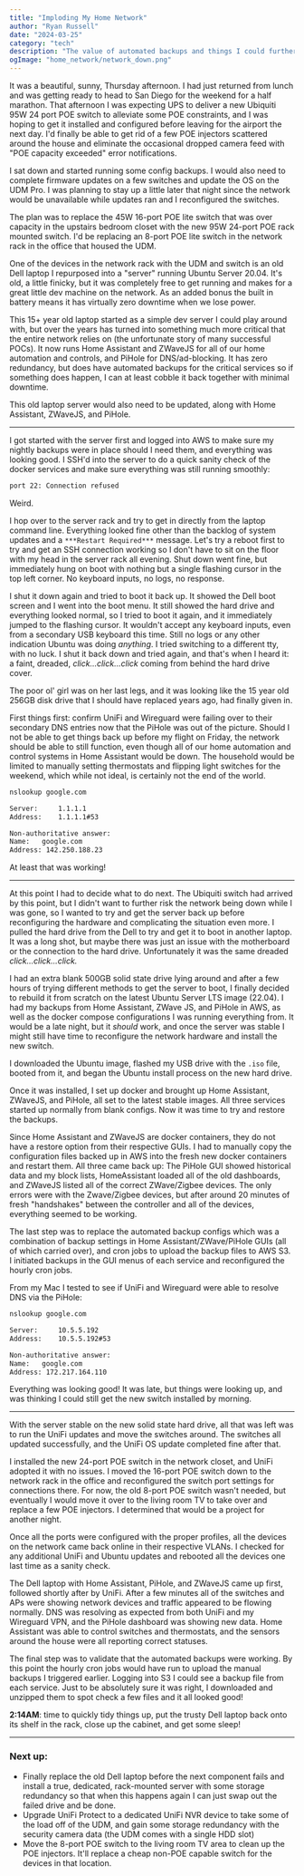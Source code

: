 ```yaml
---
title: "Imploding My Home Network"
author: "Ryan Russell"
date: "2024-03-25"
category: "tech"
description: "The value of automated backups and things I could further improve."
ogImage: "home_network/network_down.png"
---
```


It was a beautiful, sunny, Thursday afternoon. I had just returned from lunch and was getting ready to head to 
San Diego for the weekend for a half marathon. That afternoon I was expecting UPS to deliver a new Ubiquiti 95W
24 port POE switch to alleviate some POE constraints, and I was hoping to get it installed and configured before leaving
for the airport the next day. I'd finally be able to get rid of a few POE injectors scattered around 
the house and eliminate the occasional dropped camera feed with "POE capacity exceeded" error notifications.

I sat down and started running some config backups. I would also need to complete firmware updates on a few switches and update 
the OS on the UDM Pro. I was planning to stay up a little later that night since the network would be unavailable while updates ran and 
I reconfigured the switches. 

The plan was to replace the 45W 16-port POE lite switch that was over capacity in the upstairs bedroom 
closet with the new 95W 24-port POE rack mounted switch. I'd be replacing an 8-port POE lite switch in the network rack in the office 
that housed the UDM. 

One of the devices in the network rack with the UDM and switch is an old Dell laptop I repurposed into a "server" running Ubuntu Server 20.04. It's old, a little finicky, but it 
was completely free to get running and makes for a great little dev machine on the network. As an added bonus the built in battery means it has virtually zero downtime when we lose power.

This 15+ year old laptop started as a simple dev server I could play around with, but over the years has turned into something much more critical that the entire network 
relies on (the unfortunate story of many successful POCs). It now runs Home Assistant and ZWaveJS for all of our home automation and controls, and PiHole for DNS/ad-blocking. It has zero redundancy, but does have automated backups for the critical services so if something does happen, I can at least cobble it back 
together with minimal downtime. 

This old laptop server would also need to be updated, along with Home Assistant, ZWaveJS, and PiHole.

---

I got started with the server first and logged into AWS to make sure my nightly backups were in place should I need them, and everything was looking good. I SSH'd into the server to do a quick 
sanity check of the docker services and make sure everything was still running smoothly:

```bash
port 22: Connection refused
```

Weird. 

I hop over to the server rack and try to get in directly from the laptop command line. Everything looked fine other than the backlog of system updates and a `***Restart Required***` message. 
Let's try a reboot first to try and get an SSH connection working so I don't have to sit on the floor with my head in the server rack all evening. 
Shut down went fine, but immediately hung on boot with nothing but a single flashing cursor in the top left corner. No keyboard inputs, no logs, no response.

I shut it down again and tried to boot it back up. It showed the Dell boot screen and I went into the boot menu. It still showed the hard drive and everything looked normal, so I tried to boot it again, and it 
immediately jumped to the flashing cursor. It wouldn't accept any keyboard inputs, even from a secondary USB keyboard this time. Still no logs or any other indication Ubuntu was doing _anything_. 
I tried switching to a different tty, with no luck. I shut it back down and tried again, and that's when I heard it: a faint, dreaded, _click...click...click_ coming from behind the hard drive cover. 

The poor ol' girl was on her last legs, and it was looking like the 15 year old 256GB disk drive that I should have replaced years ago, had finally given in. 

First things first: confirm UniFi and Wireguard were failing over to their secondary DNS entries now that the PiHole was out of the picture. Should I not be able to 
get things back up before my flight on Friday, the network should be able to still function, even though all of our home automation and control systems in Home Assistant would be down. 
The household would be limited to manually setting thermostats and flipping light switches for the weekend, which while not ideal, is certainly not the end of the world. 

```bash
nslookup google.com

Server:		1.1.1.1
Address:	1.1.1.1#53

Non-authoritative answer:
Name:	google.com
Address: 142.250.188.23
```

At least that was working! 

---

At this point I had to decide what to do next. The Ubiquiti switch had arrived by this point, but I didn't want to further risk the network being down while I was gone, so I 
wanted to try and get the server back up before reconfiguring the hardware and complicating the situation even more. I pulled the hard drive from the Dell to try and get it to boot in another laptop. 
It was a long shot, but maybe there was just an issue with the motherboard or the connection to the hard drive. Unfortunately it was the same dreaded _click...click...click._ 

I had an extra blank 500GB solid state drive lying around and after a few hours of trying different methods to get the server to boot, I finally decided to rebuild it from scratch on
the latest Ubuntu Server LTS image (22.04). I had my backups from Home Assistant, ZWave JS, and PiHole in AWS, as well as the docker compose configurations I was 
running everything from. It would be a late night, but it _should_ work, and once the server was stable I might still have time to reconfigure the network hardware and install the new switch.

I downloaded the Ubuntu image, flashed my USB drive with the `.iso` file, booted from it, and began the Ubuntu install process on the new hard drive.

Once it was installed, I set up docker and brought up Home Assistant, ZWaveJS, and PiHole, all set to the latest stable images. All three services started up normally from blank configs. Now it was time 
to try and restore the backups. 

Since Home Assistant and ZWaveJS are docker containers, they do not have a restore option from their respective GUIs. I had to manually copy the 
configuration files backed up in AWS into the fresh new docker containers and restart them. All three came back up: The PiHole GUI showed historical data 
and my block lists, HomeAssistant loaded all of the old dashboards, and ZWaveJS listed all of the correct ZWave/Zigbee devices. The only errors were with the Zwave/Zigbee devices, but after
around 20 minutes of fresh "handshakes" between the controller and all of the devices, everything seemed to be working.

The last step was to replace the automated backup configs which was a combination of backup settings in Home Assistant/ZWave/PiHole GUIs (all of which carried over), and cron jobs to upload the backup files to AWS S3. 
I initiated backups in the GUI menus of each service and reconfigured the hourly cron jobs.

From my Mac I tested to see if UniFi and Wireguard were able to resolve DNS via the PiHole:

```bash
nslookup google.com

Server:		10.5.5.192
Address:	10.5.5.192#53

Non-authoritative answer:
Name:	google.com
Address: 172.217.164.110
```

Everything was looking good! It was late, but things were looking up, and was thinking I could still get the new switch installed by morning.

---

With the server stable on the new solid state hard drive, all that was left was to run the UniFi updates and move the switches around. The switches all updated successfully, and the UniFi OS
update completed fine after that. 

I installed the new 24-port POE switch in the network closet, and UniFi adopted it with no issues. I moved the 16-port POE switch down to the network rack in the office and reconfigured 
the switch port settings for connections there. For now, the old 8-port POE switch wasn't needed, but eventually I would move it over to the living room TV to take over and replace a few POE injectors. 
I determined that would be a project for another night.

Once all the ports were configured with the proper profiles, all the devices on the network came back online in their respective VLANs. I checked for any additional UniFi and Ubuntu 
updates and rebooted all the devices one last time as a sanity check. 

The Dell laptop with Home Assistant, PiHole, and ZWaveJS came up first, followed shortly after by UniFi. After a few minutes all of the switches and APs were showing network devices and traffic appeared 
to be flowing normally. DNS was resolving as expected from both UniFi and my Wireguard VPN, and the PiHole dashboard was showing new data. Home Assistant was able to control switches and thermostats, and 
the sensors around the house were all reporting correct statuses. 

The final step was to validate that the automated backups were working. By this point the hourly cron jobs would have run to upload the manual backups I triggered earlier. Logging into S3 I could see 
a backup file from each service. Just to be absolutely sure it was right, I downloaded and unzipped them to spot check a few files and it all looked good!

**2:14AM**: time to quickly tidy things up, put the trusty Dell laptop back onto its shelf in the rack, close up the cabinet, and get some sleep!

---

### Next up: 

* Finally replace the old Dell laptop before the next component fails and install a true, dedicated, rack-mounted server with some storage redundancy so that when this happens again 
I can just swap out the failed drive and be done.
* Upgrade UniFi Protect to a dedicated UniFi NVR device to take some of the load off of the UDM, and gain some storage redundancy with the security camera data (the UDM comes with a single HDD slot)
* Move the 8-port POE switch to the living room TV area to clean up the POE injectors. It'll replace a cheap non-POE capable switch for the devices in that location.